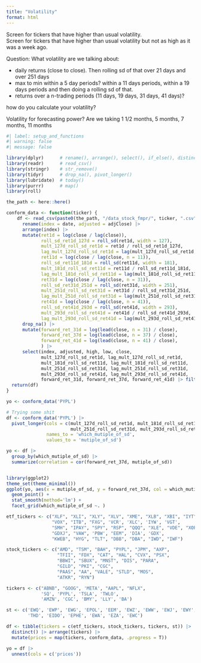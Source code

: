 ```yaml
---
title: "Volatility"
format: html
---
```


Screen for tickers that have higher than usual volatility.  
Screen for tickers that have higher than usual volatility but not as high as it was a week ago. 

Question: What volatility are we talking about: 

* daily returns (close to close).  Then rolling sd of that over 21 days and over 251 days
* max to min within a 5 day periods?  within a 11 days periods, within a 19 days periods and then doing a rolling sd of that. 
* returns over a n-trading periods (11 days, 19 days, 31 days, 41 days)? 

how do you calculate your volatility? 

Volatility for forecasting power?  Are we taking 1 1/2 months, 5 months, 7 months, 11 months



```r
#| label: setup_and_functions
#| warning: false
#| message: false

library(dplyr)      # rename(), arrange(), select(), if_else(), distinct()
library(readr)      # read_csv()
library(stringr)    # str_remove()
library(tidyr)      # drop_na(), pivot_longer()
library(lubridate)  # today()
library(purrr)      # map()
library(roll)

the_path <- here::here()

conform_data <- function(ticker) {
    df <- read_csv(paste0(the_path, "/data_stock_fmpr/", ticker, ".csv"), show_col_types = FALSE) |> 
      rename(index = date, adjusted = adjClose) |> 
      arrange(index) |> 
      mutate(ret1d = log(close / lag(close)), 
             roll_sd_ret1d_127d = roll_sd(ret1d, width = 127), 
             mult_127d_roll_sd_ret1d = ret1d / roll_sd_ret1d_127d,   
             lag_mult_127d_roll_sd_ret1d = lag(mult_127d_roll_sd_ret1d, n = 5), 
             ret11d = log(close / lag(close, n = 11)), 
             roll_sd_ret11d_181d = roll_sd(ret11d, width = 181),
             mult_181d_roll_sd_ret11d = ret11d / roll_sd_ret11d_181d, 
             lag_mult_181d_roll_sd_ret11d = lag(mult_181d_roll_sd_ret11d, n = 5), 
             ret31d = log(close / lag(close, n = 31)), 
             roll_sd_ret31d_251d = roll_sd(ret31d, width = 251), 
             mult_251d_roll_sd_ret31d = ret31d / roll_sd_ret31d_251d, 
             lag_mult_251d_roll_sd_ret31d = lag(mult_251d_roll_sd_ret31d, n = 5), 
             ret41d = log(close / lag(close, n = 41)), 
             roll_sd_ret41d_293d = roll_sd(ret41d, width = 293), 
             mult_293d_roll_sd_ret41d = ret41d / roll_sd_ret41d_293d, 
             lag_mult_293d_roll_sd_ret41d = lag(mult_293d_roll_sd_ret41d, n = 5)) |> 
      drop_na() |> 
      mutate(forward_ret_31d = log(lead(close, n = 31) / close), 
             forward_ret_37d = log(lead(close, n = 37) / close), 
             forward_ret_41d = log(lead(close, n = 41) / close), 
             ) |> 
      select(index, adjusted, high, low, close, 
             mult_127d_roll_sd_ret1d, lag_mult_127d_roll_sd_ret1d, 
             mult_181d_roll_sd_ret11d, lag_mult_181d_roll_sd_ret11d, 
             mult_251d_roll_sd_ret31d, lag_mult_251d_roll_sd_ret31d, 
             mult_293d_roll_sd_ret41d, lag_mult_293d_roll_sd_ret41d, 
             forward_ret_31d, forward_ret_37d, forward_ret_41d) |> filter(index > (today() - 7))
  return(df)
}

yo <- conform_data('PYPL')
```

```r
# Trying some shit
df <- conform_data('PYPL') |> 
  pivot_longer(cols = c(mult_127d_roll_sd_ret1d, mult_181d_roll_sd_ret11d, 
                        mult_251d_roll_sd_ret31d, mult_293d_roll_sd_ret41d), 
               names_to = 'which_mutiple_of_sd', 
               values_to = 'mutiple_of_sd')

yo <- df |> 
  group_by(which_mutiple_of_sd) |> 
  summarize(correlation = cor(forward_ret_37d, mutiple_of_sd))


library(ggplot2) 
theme_set(theme_minimal())
ggplot(yo, aes(x = mutiple_of_sd, y = forward_ret_37d, col = which_mutiple_of_sd)) + 
  geom_point() + 
  stat_smooth(method='lm') + 
  facet_grid(which_mutiple_of_sd ~. )
```



```r
etf_tickers <- c("XLF", "XLI", "XLY", "XLV", "XME", "XLB", "XBI", "IYT", "HACK", 
                 "VOX", "ITB", "FXG", 'VCR', 'XLC', 'IYW', 'VGT', 
                 "SMH", "IPAY", "SPY", "RSP", "QQQ", "XLE", "VDE", "XOP", 
                 "GDXJ", "VAW", 'PBW', "EEM", 'DIA', 'GDX', 
                 "KWEB", "HYG", "TLT", "DBB", "DBA", "IWD", "IWF")

stock_tickers <- c("AMD", "TSM", "BAH", "PYPL", "JPM", "AXP", 
                   "TFII", "FDX", "CAT", "HAL", "CVX", "PSX", 
                   "BBWI", "SBUX", "MNST", "DIS", "PARA", 
                   "GILD", "PKI", "CGC", 
                   "PAAS", "AA", "VALE", "STLD", "MOS", 
                   "ATKR", "RYN")

tickers <- c("ABNB", "GOOG", 'META', "AAPL", "NFLX", 
             'SQ', 'PYPL', 'TSLA', 'TWLO', 
             'AMZN', 'CGC', 'BMY', 'LLY', 'BA')

st <- c('EWQ', 'EWP', 'EWG', 'EPOL', 'EEM', 'EWZ', 'EWW', 'EWJ', 'EWY', 'EWS', 'EWM', 
        'THD', 'EIDO', 'EPHE', 'EWA', 'EZA', 'EWC')

df <- tibble(tickers = c(etf_tickers, stock_tickers, tickers, st)) |> 
  distinct() |> arrange(tickers) |> 
  mutate(prices = map(tickers, conform_data, .progress = T))
```

```r
yo = df |> 
  unnest(cols = c('prices'))
```

